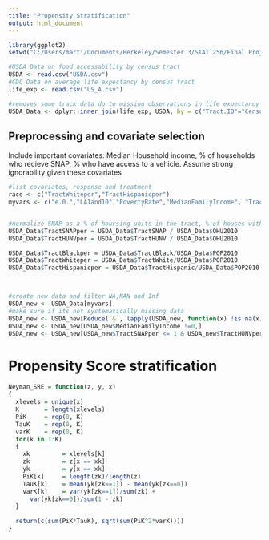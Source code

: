 ---
title: "Propensity Stratification"
output: html_document
---
```{r}
library(ggplot2)
setwd("C:/Users/marti/Documents/Berkeley/Semester 3/STAT 256/Final Project/USDA-Data")

#USDA Data on food accessability by census tract
USDA <- read.csv("USDA.csv")
#CDC Data on average life expectancy by census tract
life_exp <- read.csv("US_A.csv")

#removes some track data do to missing observations in life expectancy data, 74,000 rows to 65000 rows
USDA_Data <- dplyr::inner_join(life_exp, USDA, by = c("Tract.ID"="CensusTract") )

```

## Preprocessing and covariate selection

Include important covariates: Median Household income, % of households who recieve SNAP, % who have access to a vehicle. Assume strong ignorability given these covariates

```{r}
#list covariates, response and treatment
race <- c("TractWhiteper","TractHispanicper")
myvars <- c("e.0.","LA1and10","PovertyRate","MedianFamilyIncome", "TractSNAPper","Urban","TractHUNVper")


#normalize SNAP as a % of hoursing units in the tract, % of houses with no vehicle in the tract and % of each race in tract
USDA_Data$TractSNAPper = USDA_Data$TractSNAP / USDA_Data$OHU2010
USDA_Data$TractHUNVper = USDA_Data$TractHUNV / USDA_Data$OHU2010

USDA_Data$TractBlackper = USDA_Data$TractBlack/USDA_Data$POP2010
USDA_Data$TractWhiteper = USDA_Data$TractWhite/USDA_Data$POP2010
USDA_Data$TractHispanicper = USDA_Data$TractHispanic/USDA_Data$POP2010



#create new data and filter NA,NAN and Inf
USDA_new <- USDA_Data[myvars]
#make sure if its not systematically missing data
USDA_new <- USDA_new[Reduce(`&`, lapply(USDA_new, function(x) !is.na(x)  & is.finite(x))),]
USDA_new <- USDA_new[USDA_new$MedianFamilyIncome !=0,]
USDA_new <- USDA_new[USDA_new$TractSNAPper <= 1 & USDA_new$TractHUNVper <= 1,]


```

# Propensity Score stratification

```{r}

Neyman_SRE = function(z, y, x)
{
  xlevels = unique(x)
  K       = length(xlevels)
  PiK     = rep(0, K)
  TauK    = rep(0, K)
  varK    = rep(0, K)
  for(k in 1:K)
  {
    xk         = xlevels[k]
    zk         = z[x == xk]
    yk         = y[x == xk]
    PiK[k]     = length(zk)/length(z)
    TauK[k]    = mean(yk[zk==1]) - mean(yk[zk==0])
    varK[k]    = var(yk[zk==1])/sum(zk) + 
      var(yk[zk==0])/sum(1 - zk)
  }
  
  return(c(sum(PiK*TauK), sqrt(sum(PiK^2*varK))))
}

```

